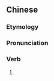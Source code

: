 {{also|饱嗝儿}}
==Chinese==
{{zh-forms|s=饱嗝儿|type=21}}

===Etymology===
{{zh-compound|飽嗝|兒||''diminutive suffix''}}

===Pronunciation===
{{zh-pron
|m=bǎogér
|cat=v
}}

===Verb===
{{zh-verb}}

# {{lb|zh|Mandarin}} {{erhua form}}